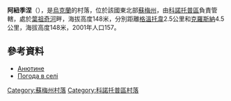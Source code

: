 {{coord|51|15|13|N|33|36|53|E|scale:100000_region:UA|display=title}}

'''阿紐季涅'''（{{lang-uk|Анютине}}），是[[烏克蘭|烏克蘭]]的村落，位於該國東北部[[蘇梅州|蘇梅州]]，由[[科諾托普區|科諾托普區]]負責管轄，處於[[葉祖奇河|葉祖奇河]]畔，海拔高度148米，分別距離[[格溫托韋|格溫托韋]]2.5公里和[[克羅斯納|克羅斯納]]4.5公里，海拔高度148米，2001年人口157。

==參考資料==
* [http://w1.c1.rada.gov.ua/pls/z7502/A005?rdat1=02.02.2010&rf7571=29015 Анютине]{{dead link|date=2018年5月 |bot=InternetArchiveBot |fix-attempted=yes }}
* [http://weather.in.ua/ua/symskaja/310 Погода в селі ]

{{DEFAULTSORT:Анютине}}

[[Category:蘇梅州村落|Category:蘇梅州村落]]
[[Category:科諾托普區村落|Category:科諾托普區村落]]


{{Sumy-geo-stub}}
